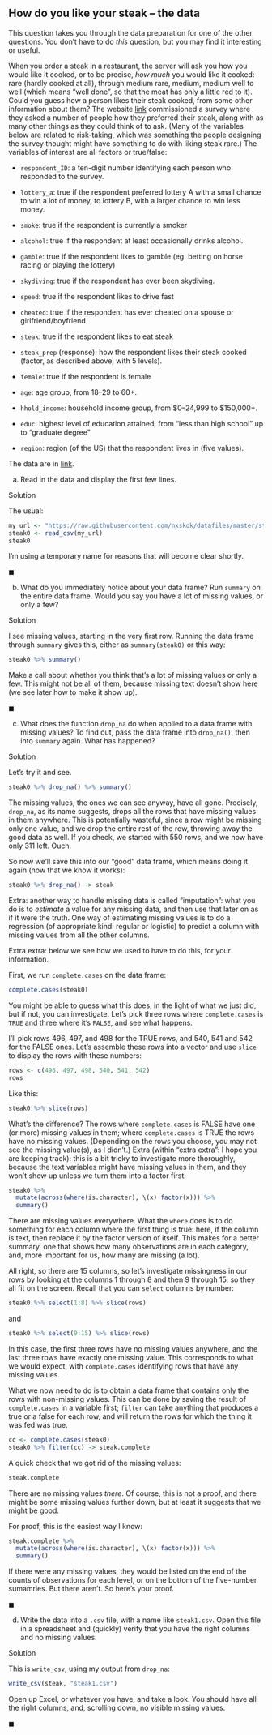 ##  How do you like your steak -- the data


This question takes you through the data preparation for one
of the other questions. You don't have to do *this*
question, but you may find it interesting or useful.

When you order a steak in a restaurant, the server will ask
you how you would like it cooked, or to be precise, *how much*
you would like it cooked: rare (hardly cooked at all), through medium
rare, medium, medium well to well (which means "well done", so that
the meat has only a little red to it). Could you guess how a person
likes their steak cooked, from some other information about them? The
website [link](fivethirtyeight.com) commissioned a survey where they
asked a number of people how they preferred their steak, along with as
many other things as they could think of to ask. (Many of the
variables below are related to risk-taking, which was something the
people designing the survey thought might have something to do with
liking steak rare.) The variables of interest are all factors or true/false:



* `respondent_ID`: a ten-digit number identifying each
person who responded to the survey.

* `lottery_a`: true if the respondent preferred lottery A
with a small chance to win a lot of money, to lottery B, with a
larger chance to win less money.

* `smoke`: true if the respondent is currently a smoker

* `alcohol`: true if the respondent at least occasionally
drinks alcohol.

* `gamble`: true if the respondent likes to gamble (eg.
betting on horse racing or playing the lottery)

* `skydiving`: true if the respondent has ever been
skydiving.

* `speed`: true if the respondent likes to drive fast

* `cheated`: true if the respondent has ever cheated on a
spouse or girlfriend/boyfriend

* `steak`: true if the respondent likes to eat steak

* `steak_prep` (response): how the respondent likes their
steak cooked (factor, as described above, with 5 levels).

* `female`: true if the respondent is female

* `age`: age group, from 18--29 to 60+.

* `hhold_income`: household income group, from \$0--24,999
to \$150,000+.

* `educ`: highest level of education attained, from 
"less  than high school" 
up to "graduate degree"

* `region`: region (of the US)
that the respondent lives in (five values).


The data are in
[link](https://raw.githubusercontent.com/nxskok/datafiles/master/steak.csv). 



(a) Read in the data and display the first few lines.


Solution


The usual:

```r
my_url <- "https://raw.githubusercontent.com/nxskok/datafiles/master/steak.csv"
steak0 <- read_csv(my_url)
steak0
```

 

I'm using a temporary name for reasons that will become clear shortly.


$\blacksquare$

(b) What do you immediately notice about your data frame? Run `summary` on the entire data frame. Would you say you have a lot of missing values, or only a few?

Solution


I see missing values, starting in the very first row.
Running the data frame through `summary` gives this, either as `summary(steak0)` or this way:

```r
steak0 %>% summary()
```

     

Make a call about whether you think that's a lot of missing values or only a few. This might not be all of them, because missing text doesn't show here (we see later how to make it show up).

$\blacksquare$

(c) What does the function `drop_na` do when applied to a data frame with missing values? To find out, pass the data frame into `drop_na()`, then into `summary` again. What has happened?

Solution


Let's try it and see.

```r
steak0 %>% drop_na() %>% summary()
```

 

The missing values, the ones we can see anyway, have all gone. Precisely, `drop_na`, as its
name suggests, drops all the rows that have missing values in them
anywhere. This is potentially wasteful, since a row might be missing
only one value, and we drop the entire rest of the row, throwing away
the good data as well. If you check, we started with 550 rows, and we
now have only 311 left. Ouch.

So now we'll save this into our "good" data frame, which means doing it again (now that we know it works):

```r
steak0 %>% drop_na() -> steak
```

 

Extra: another way to handle missing data is called "imputation":
what you do is to *estimate* a value for any missing data, and
then use that later on as if it were the truth. One way of estimating
missing values is to do a regression (of appropriate kind: regular or
logistic) to predict a column with missing values from all the other
columns.

Extra extra: below we see how we used to have to do this, for your information.

First, we run `complete.cases` on the data frame:

```r
complete.cases(steak0)
```

 

You might be able to guess what this does, in the light of what we
just did, but if not, you can investigate. Let's pick three rows where
`complete.cases` is 
`TRUE` and three where it's
`FALSE`, and see what happens.

I'll pick rows 496, 497, and 498 for the TRUE rows, and 540, 541 and
542 for the FALSE ones. Let's assemble these rows into a vector and
use `slice` to display the rows with these numbers:

```r
rows <- c(496, 497, 498, 540, 541, 542)
rows
```

 

Like this:

```r
steak0 %>% slice(rows)
```

 

What's the difference? 
The rows where `complete.cases` is FALSE have one (or more)
missing values in them; where `complete.cases` is TRUE the
rows have no missing values. (Depending on the rows you choose,
you may not see the missing value(s), as I didn't.)
Extra (within "extra extra": I hope you are keeping track): this
is a bit tricky to investigate more thoroughly, because the text
variables might have missing values in them, and they won't show
up unless we turn them into a factor first:

```r
steak0 %>%
  mutate(across(where(is.character), \(x) factor(x))) %>%
  summary()
```

     

There are missing values everywhere. What the `where` 
does is to do something for each column where the first thing is true:
here, if the column is text, then replace it by the factor version of
itself. This makes for a better summary, one that shows how many
observations are in each category, and, more important for us, how
many are missing (a lot).

All right, so there are 15 columns, so let's investigate missingness
in our rows by looking at the columns 1 through 8 and then 9 through
15, so they all fit on the screen. Recall that you can `select`
columns by number:

```r
steak0 %>% select(1:8) %>% slice(rows)
```

 

and

```r
steak0 %>% select(9:15) %>% slice(rows)
```

 

In this case, the first three rows have no missing values anywhere,
and the last three rows have exactly one missing value. This
corresponds to what we would expect, with `complete.cases`
identifying rows that have any missing values.

What we now need to do is to obtain a data frame that contains only
the rows with non-missing values. This can be done by saving the
result of `complete.cases` in a variable first; `filter`
can take anything that produces a true or a false for each row, and
will return the rows for which the thing it was fed was true.

```r
cc <- complete.cases(steak0)
steak0 %>% filter(cc) -> steak.complete
```

     

A quick check that we got rid of the missing values:

```r
steak.complete
```

 

There are no missing values *there*. Of course, this is not a
proof, and there might be some missing values further down, but at
least it suggests that we might be good.

For proof, this is the easiest way I know:

```r
steak.complete %>%
  mutate(across(where(is.character), \(x) factor(x))) %>%
  summary()
```

 

If there were any missing values, they would be listed on the end of
the counts of observations for each level, or on the bottom of the
five-number sumamries. But there aren't.  So here's your proof.


$\blacksquare$

(d) Write the data into a `.csv` file, with a name like
`steak1.csv`.  Open this file in a spreadsheet and (quickly)
verify that you have the right columns and no missing values.


Solution


This is `write_csv`, using my output from 
`drop_na`:

```r
write_csv(steak, "steak1.csv")
```

     

Open up Excel, or whatever you have, and take a look. You should have
all the right columns, and, scrolling down, no visible missing values.

$\blacksquare$





